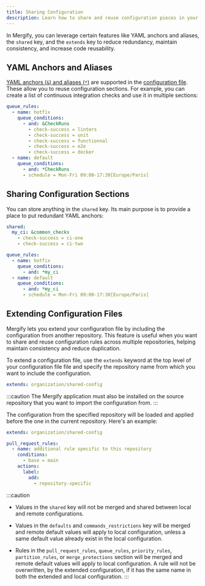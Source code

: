 ```yaml
---
title: Sharing Configuration
description: Learn how to share and reuse configuration pieces in your configuration.
---
```


In Mergify, you can leverage certain features like YAML anchors and aliases,
the `shared` key, and the `extends` key to reduce redundancy, maintain
consistency, and increase code reusability.

## YAML Anchors and Aliases

[YAML anchors (`&`) and aliases
(`*`)](https://yaml.org/spec/1.2.2/#anchors-and-aliases) are supported in the
[configuration file](/configuration/file-format). These allow you to reuse
configuration sections. For example, you can create a list of continuous
integration checks and use it in multiple sections:

```yaml
queue_rules:
  - name: hotfix
    queue_conditions:
      - and: &CheckRuns
        - check-success = linters
        - check-success = unit
        - check-success = functionnal
        - check-success = e2e
        - check-success = docker
  - name: default
    queue_conditions:
      - and: *CheckRuns
      - schedule = Mon-Fri 09:00-17:30[Europe/Paris]
```

## Sharing Configuration Sections

You can store anything in the `shared` key. Its main purpose is to provide a
place to put redundant YAML anchors:

```yaml
shared:
  my_ci: &common_checks
    - check-success = ci-one
    - check-success = ci-two

queue_rules:
  - name: hotfix
    queue_conditions:
      - and: *my_ci
  - name: default
    queue_conditions:
      - and: *my_ci
      - schedule = Mon-Fri 09:00-17:30[Europe/Paris]
```

## Extending Configuration Files

Mergify lets you extend your configuration file by including the configuration
from another repository. This feature is useful when you want to share and
reuse configuration rules across multiple repositories, helping maintain
consistency and reduce duplication.

To extend a configuration file, use the `extends` keyword at the top level of
your configuration file file and specify the repository name from which you
want to include the configuration.

```yaml
extends: organization/shared-config
```

:::caution
  The Mergify application must also be installed on the source repository
  that you want to import the configuration from.
:::

The configuration from the specified repository will be loaded and applied
before the one in the current repository. Here's an example:

```yaml
extends: organization/shared-config

pull_request_rules:
  - name: additional rule specific to this repository
    conditions:
      - base = main
    actions:
      label:
        add:
          - repository-specific
```

:::caution
  - Values in the `shared` key will not be merged and shared between local and
    remote configurations.

  - Values in the `defaults` and `commands_restrictions` key will be merged and remote default
    values will apply to local configuration, unless a same default value already exist in the
    local configuration.

  - Rules in the `pull_request_rules`, `queue_rules`, `priority_rules`, `partition_rules`,
    or `merge_protections` section will be merged and remote default values will apply to local
    configuration. A rule will not be overwritten, by the extended configuration, if it has the same name
    in both the extended and local configuration.
:::
